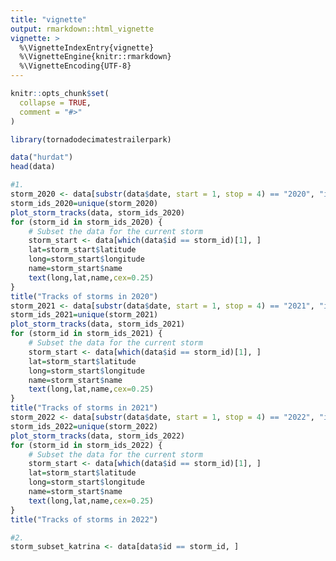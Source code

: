 ```yaml
---
title: "vignette"
output: rmarkdown::html_vignette
vignette: >
  %\VignetteIndexEntry{vignette}
  %\VignetteEngine{knitr::rmarkdown}
  %\VignetteEncoding{UTF-8}
---
```


```r
knitr::opts_chunk$set(
  collapse = TRUE,
  comment = "#>"
)
```

```r
library(tornadodecimatestrailerpark)
```

```r
data("hurdat")
head(data)
```
```r
#1.
storm_2020 <- data[substr(data$date, start = 1, stop = 4) == "2020", "id"]
storm_ids_2020=unique(storm_2020)
plot_storm_tracks(data, storm_ids_2020)
for (storm_id in storm_ids_2020) {
    # Subset the data for the current storm
    storm_start <- data[which(data$id == storm_id)[1], ]
    lat=storm_start$latitude
    long=storm_start$longitude
    name=storm_start$name
    text(long,lat,name,cex=0.25)
}
title("Tracks of storms in 2020")
storm_2021 <- data[substr(data$date, start = 1, stop = 4) == "2021", "id"]
storm_ids_2021=unique(storm_2021)
plot_storm_tracks(data, storm_ids_2021)
for (storm_id in storm_ids_2021) {
    # Subset the data for the current storm
    storm_start <- data[which(data$id == storm_id)[1], ]
    lat=storm_start$latitude
    long=storm_start$longitude
    name=storm_start$name
    text(long,lat,name,cex=0.25)
}
title("Tracks of storms in 2021")
storm_2022 <- data[substr(data$date, start = 1, stop = 4) == "2022", "id"]
storm_ids_2022=unique(storm_2022)
plot_storm_tracks(data, storm_ids_2022)
for (storm_id in storm_ids_2022) {
    # Subset the data for the current storm
    storm_start <- data[which(data$id == storm_id)[1], ]
    lat=storm_start$latitude
    long=storm_start$longitude
    name=storm_start$name
    text(long,lat,name,cex=0.25)
}
title("Tracks of storms in 2022")
```
```r
#2.
storm_subset_katrina <- data[data$id == storm_id, ]

```

